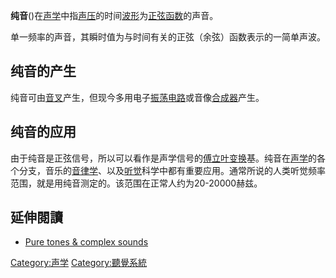 '''纯音'''({{lang|en|pure tone}})在[[声学|声学]]中指[[声压|声压]]的时间[[波形|波形]]为[[正弦函数|正弦函数]]的声音。

单一频率的声音，其瞬时值为与时间有关的正弦（余弦）函数表示的一简单声波。

==纯音的产生==

纯音可由[[音叉|音叉]]产生，但现今多用电子[[振荡电路|振荡电路]]或音像[[合成器|合成器]]产生。

==纯音的应用==

由于纯音是正弦信号，所以可以看作是声学信号的[[傅立叶变换|傅立叶变换]]基。纯音在[[声学|声学]]的各个分支，音乐的[[音律学|音律学]]、以及[[听觉|听觉]]科学中都有重要应用。通常所说的人类听觉频率范围，就是用纯音测定的。该范围在正常人约为20-20000赫兹。

==延伸閱讀==
{{refbegin}}
* [http://www.smackmypitchup.com/smpu/?sec=content&id=78&topid=123 Pure tones & complex sounds]
{{refend}}

[[Category:声学|Category:声学]]
[[Category:聽覺系統|Category:聽覺系統]]